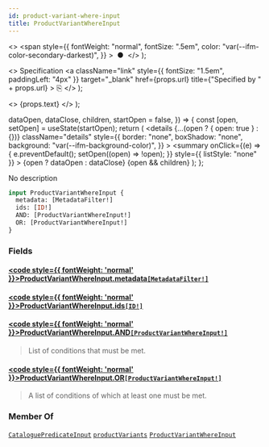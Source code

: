 ```yaml
---
id: product-variant-where-input
title: ProductVariantWhereInput
---
```


  <>
    <span
      style={{
        fontWeight: "normal",
        fontSize: ".5em",
        color: "var(--ifm-color-secondary-darkest)",
      }}
    >
      &nbsp;●&nbsp;
    </span>
  </>
);

  <>
    Specification
    <a
      className="link"
      style={{ fontSize: "1.5em", paddingLeft: "4px" }}
      target="\_blank"
      href={props.url}
      title={"Specified by " + props.url}
    >
      ⎘
    </a>
  </>
);

  <>
    <span className={props.class}>{props.text}</span>
  </>
);


  dataOpen,
  dataClose,
  children,
  startOpen = false,
}) => {
  const [open, setOpen] = useState(startOpen);
  return (
    <details
      {...(open ? { open: true } : {})}
      className="details"
      style={{
        border: "none",
        boxShadow: "none",
        background: "var(--ifm-background-color)",
      }}
    >
      <summary
        onClick={(e) => {
          e.preventDefault();
          setOpen((open) => !open);
        }}
        style={{ listStyle: "none" }}
      >
        {open ? dataOpen : dataClose}
      </summary>
      {open && children}
    </details>
  );
};

No description

```graphql
input ProductVariantWhereInput {
  metadata: [MetadataFilter!]
  ids: [ID!]
  AND: [ProductVariantWhereInput!]
  OR: [ProductVariantWhereInput!]
}
```

### Fields

#### [<code style={{ fontWeight: 'normal' }}>ProductVariantWhereInput.<b>metadata</b></code>](#)<Bullet />[`[MetadataFilter!]`](../../../api-reference/miscellaneous/inputs/metadata-filter) <Badge class="badge badge--secondary" text="list"/> <Badge class="badge badge--secondary" text="input"/> <Badge class="badge badge--secondary" text="miscellaneous"/>

>

#### [<code style={{ fontWeight: 'normal' }}>ProductVariantWhereInput.<b>ids</b></code>](#)<Bullet />[`[ID!]`](../../../api-reference/miscellaneous/scalars/id) <Badge class="badge badge--secondary" text="list"/> <Badge class="badge badge--secondary" text="scalar"/> <Badge class="badge badge--secondary" text="miscellaneous"/>

>

#### [<code style={{ fontWeight: 'normal' }}>ProductVariantWhereInput.<b>AND</b></code>](#)<Bullet />[`[ProductVariantWhereInput!]`](../../../api-reference/products/inputs/product-variant-where-input) <Badge class="badge badge--secondary" text="list"/> <Badge class="badge badge--secondary" text="input"/> <Badge class="badge badge--secondary" text="products"/>

> List of conditions that must be met.

#### [<code style={{ fontWeight: 'normal' }}>ProductVariantWhereInput.<b>OR</b></code>](#)<Bullet />[`[ProductVariantWhereInput!]`](../../../api-reference/products/inputs/product-variant-where-input) <Badge class="badge badge--secondary" text="list"/> <Badge class="badge badge--secondary" text="input"/> <Badge class="badge badge--secondary" text="products"/>

> A list of conditions of which at least one must be met.

### Member Of

[`CataloguePredicateInput`](../../../api-reference/discounts/inputs/catalogue-predicate-input) <Badge class="badge badge--secondary" text="input"/><Bullet />[`productVariants`](../../../api-reference/products/queries/product-variants) <Badge class="badge badge--secondary" text="query"/><Bullet />[`ProductVariantWhereInput`](../../../api-reference/products/inputs/product-variant-where-input) <Badge class="badge badge--secondary" text="input"/>
